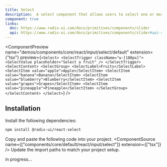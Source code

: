 ```yaml
---
title: Select
description:  A select component that allows users to select one or more options from a list of choices.
component: true
links:
  doc: https://www.radix-ui.com/docs/primitives/components/slider
  api: https://www.radix-ui.com/docs/primitives/components/slider#api-reference
---
```


<ComponentPreview
  name="demos/components/core/react/input/select/default"
  extension={"tsx"}
  preview={`<Select>
    <SelectTrigger className="w-[180px]">
        <SelectValue placeholder="Select a fruit" />
    </SelectTrigger>
    <SelectContent>
    <SelectGroup>
        <SelectLabel>Fruits</SelectLabel>
        <SelectItem value="apple">Apple</SelectItem>
        <SelectItem value="banana">Banana</SelectItem>
        <SelectItem value="blueberry">Blueberry</SelectItem>
        <SelectItem value="grapes">Grapes</SelectItem>
        <SelectItem value="pineapple">Pineapple</SelectItem>
    </SelectGroup>
    </SelectContent>
</Select>`}
/>

## Installation

<Steps>
<Step>Install the following dependencies:</Step>

```bash
npm install @radix-ui/react-select
```
  <Step>Copy and paste the following code into your project.</Step>
  <ComponentSource  name={["components/core/default/react/input/select"]} extension={["tsx"]} />
  <Step>Update the import paths to match your project setup.</Step>

</Steps>

in progress...
